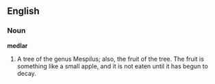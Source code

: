 ==English==

===Noun===

'''medlar'''

#A tree of the genus Mespilus; also, the fruit of the tree. The fruit is something like a small apple, and it is not eaten until it has begun to decay.